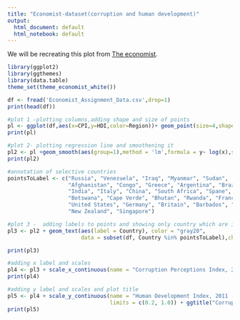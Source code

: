 ```yaml
---
title: "Economist-dataset(corruption and human development)"
output:
  html_document: default
  html_notebook: default
---
```


We will be recreating this plot from [The economist](https://www.economist.com/graphic-detail/2011/12/02/corrosive-corruption). 

```r
library(ggplot2)
library(ggthemes)
library(data.table)
theme_set(theme_economist_white())

df <- fread('Economist_Assignment_Data.csv',drop=1)
print(head(df))

```

```r
#plot 1 -plotting columns,adding shape and size of points
pl <- ggplot(df,aes(x=CPI,y=HDI,color=Region))+ geom_point(size=4,shape=1)
print(pl)

```

```r
#plot 2- plotting regression line and smoothening it 
pl2 <- pl +geom_smooth(aes(group=1),method = 'lm',formula = y~ log(x),se=F,color='red')
print(pl2)


```

```r
#annotation of selective countries
pointsToLabel <- c("Russia", "Venezuela", "Iraq", "Myanmar", "Sudan",
                   "Afghanistan", "Congo", "Greece", "Argentina", "Brazil",
                   "India", "Italy", "China", "South Africa", "Spane",
                   "Botswana", "Cape Verde", "Bhutan", "Rwanda", "France",
                   "United States", "Germany", "Britain", "Barbados", "Norway", "Japan",
                   "New Zealand", "Singapore")

#plot 3 -  adding labels to points and showing only country which are in pointsTolabel
pl3 <- pl2 + geom_text(aes(label = Country), color = "gray20", 
                       data = subset(df, Country %in% pointsToLabel),check_overlap = TRUE)

print(pl3)
```

```r
#adding x label and scales
pl4 <- pl3 + scale_x_continuous(name = "Corruption Perceptions Index, 2011 (10=least corrupt)",limits = c(.9, 10.5),breaks=1:10)
print(pl4)
```
```r
#adding y label and scales and plot title
pl5 <- pl4 + scale_y_continuous(name = "Human Development Index, 2011 (1=Best)",
                                limits = c(0.2, 1.0)) + ggtitle("Corruption and Human development")+theme(plot.title = element_text(hjust = 0.5))
print(pl5)

```

